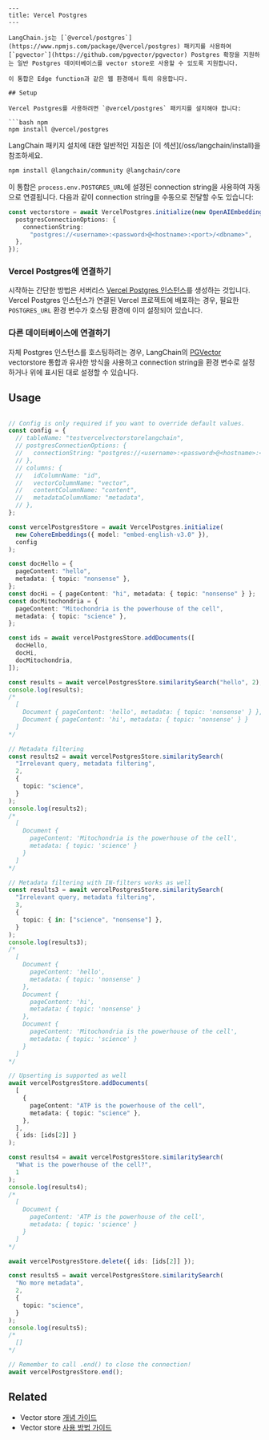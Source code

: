 ```mdx
---
title: Vercel Postgres
---

LangChain.js는 [`@vercel/postgres`](https://www.npmjs.com/package/@vercel/postgres) 패키지를 사용하여 [`pgvector`](https://github.com/pgvector/pgvector) Postgres 확장을 지원하는 일반 Postgres 데이터베이스를 vector store로 사용할 수 있도록 지원합니다.

이 통합은 Edge function과 같은 웹 환경에서 특히 유용합니다.

## Setup

Vercel Postgres를 사용하려면 `@vercel/postgres` 패키지를 설치해야 합니다:

```bash npm
npm install @vercel/postgres
```
<Tip>
LangChain 패키지 설치에 대한 일반적인 지침은 [이 섹션](/oss/langchain/install)을 참조하세요.
</Tip>

```bash npm
npm install @langchain/community @langchain/core
```
이 통합은 `process.env.POSTGRES_URL`에 설정된 connection string을 사용하여 자동으로 연결됩니다.
다음과 같이 connection string을 수동으로 전달할 수도 있습니다:

```typescript
const vectorstore = await VercelPostgres.initialize(new OpenAIEmbeddings(), {
  postgresConnectionOptions: {
    connectionString:
      "postgres://<username>:<password>@<hostname>:<port>/<dbname>",
  },
});
```

### Vercel Postgres에 연결하기

시작하는 간단한 방법은 서버리스 [Vercel Postgres 인스턴스](https://vercel.com/docs/storage/vercel-postgres/quickstart)를 생성하는 것입니다.
Vercel Postgres 인스턴스가 연결된 Vercel 프로젝트에 배포하는 경우, 필요한 `POSTGRES_URL` 환경 변수가 호스팅 환경에 이미 설정되어 있습니다.

### 다른 데이터베이스에 연결하기

자체 Postgres 인스턴스를 호스팅하려는 경우, LangChain의 [PGVector](/oss/integrations/vectorstores/pgvector) vectorstore 통합과 유사한 방식을 사용하고 connection string을 환경 변수로 설정하거나 위에 표시된 대로 설정할 수 있습니다.

## Usage

```typescript

// Config is only required if you want to override default values.
const config = {
  // tableName: "testvercelvectorstorelangchain",
  // postgresConnectionOptions: {
  //   connectionString: "postgres://<username>:<password>@<hostname>:<port>/<dbname>",
  // },
  // columns: {
  //   idColumnName: "id",
  //   vectorColumnName: "vector",
  //   contentColumnName: "content",
  //   metadataColumnName: "metadata",
  // },
};

const vercelPostgresStore = await VercelPostgres.initialize(
  new CohereEmbeddings({ model: "embed-english-v3.0" }),
  config
);

const docHello = {
  pageContent: "hello",
  metadata: { topic: "nonsense" },
};
const docHi = { pageContent: "hi", metadata: { topic: "nonsense" } };
const docMitochondria = {
  pageContent: "Mitochondria is the powerhouse of the cell",
  metadata: { topic: "science" },
};

const ids = await vercelPostgresStore.addDocuments([
  docHello,
  docHi,
  docMitochondria,
]);

const results = await vercelPostgresStore.similaritySearch("hello", 2);
console.log(results);
/*
  [
    Document { pageContent: 'hello', metadata: { topic: 'nonsense' } },
    Document { pageContent: 'hi', metadata: { topic: 'nonsense' } }
  ]
*/

// Metadata filtering
const results2 = await vercelPostgresStore.similaritySearch(
  "Irrelevant query, metadata filtering",
  2,
  {
    topic: "science",
  }
);
console.log(results2);
/*
  [
    Document {
      pageContent: 'Mitochondria is the powerhouse of the cell',
      metadata: { topic: 'science' }
    }
  ]
*/

// Metadata filtering with IN-filters works as well
const results3 = await vercelPostgresStore.similaritySearch(
  "Irrelevant query, metadata filtering",
  3,
  {
    topic: { in: ["science", "nonsense"] },
  }
);
console.log(results3);
/*
  [
    Document {
      pageContent: 'hello',
      metadata: { topic: 'nonsense' }
    },
    Document {
      pageContent: 'hi',
      metadata: { topic: 'nonsense' }
    },
    Document {
      pageContent: 'Mitochondria is the powerhouse of the cell',
      metadata: { topic: 'science' }
    }
  ]
*/

// Upserting is supported as well
await vercelPostgresStore.addDocuments(
  [
    {
      pageContent: "ATP is the powerhouse of the cell",
      metadata: { topic: "science" },
    },
  ],
  { ids: [ids[2]] }
);

const results4 = await vercelPostgresStore.similaritySearch(
  "What is the powerhouse of the cell?",
  1
);
console.log(results4);
/*
  [
    Document {
      pageContent: 'ATP is the powerhouse of the cell',
      metadata: { topic: 'science' }
    }
  ]
*/

await vercelPostgresStore.delete({ ids: [ids[2]] });

const results5 = await vercelPostgresStore.similaritySearch(
  "No more metadata",
  2,
  {
    topic: "science",
  }
);
console.log(results5);
/*
  []
*/

// Remember to call .end() to close the connection!
await vercelPostgresStore.end();
```

## Related

- Vector store [개념 가이드](/oss/integrations/vectorstores)
- Vector store [사용 방법 가이드](/oss/integrations/vectorstores)
```